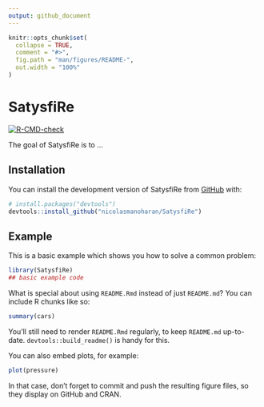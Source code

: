 ```yaml
---
output: github_document
---
```


<!-- README.md is generated from README.Rmd. Please edit that file -->

```r
knitr::opts_chunk$set(
  collapse = TRUE,
  comment = "#>",
  fig.path = "man/figures/README-",
  out.width = "100%"
)
```

# SatysfiRe

<!-- badges: start -->
[![R-CMD-check](https://github.com/nicolasmanoharan/SatysfiRe/actions/workflows/R-CMD-check.yaml/badge.svg)](https://github.com/nicolasmanoharan/SatysfiRe/actions/workflows/R-CMD-check.yaml)
<!-- badges: end -->

The goal of SatysfiRe is to ...

## Installation

You can install the development version of SatysfiRe from [GitHub](https://github.com/) with:

``` r
# install.packages("devtools")
devtools::install_github("nicolasmanoharan/SatysfiRe")
```

## Example

This is a basic example which shows you how to solve a common problem:

```r
library(SatysfiRe)
## basic example code
```

What is special about using `README.Rmd` instead of just `README.md`? You can include R chunks like so:

```r
summary(cars)
```

You'll still need to render `README.Rmd` regularly, to keep `README.md` up-to-date. `devtools::build_readme()` is handy for this.

You can also embed plots, for example:

```r
plot(pressure)
```

In that case, don't forget to commit and push the resulting figure files, so they display on GitHub and CRAN.
